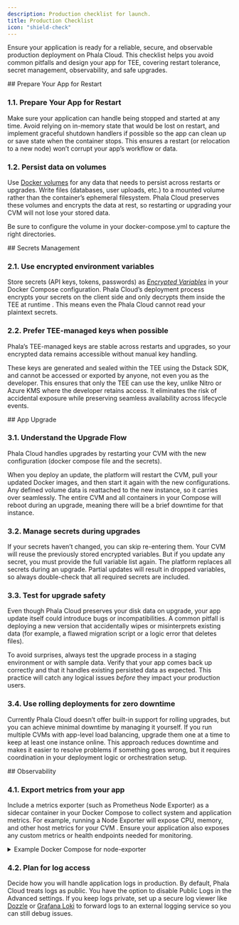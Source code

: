 ```yaml
---
description: Production checklist for launch.
title: Production Checklist
icon: "shield-check"
---
```



Ensure your application is ready for a reliable, secure, and observable production deployment on Phala Cloud. This checklist helps you avoid common pitfalls and design your app for TEE, covering restart tolerance, secret management, observability, and safe upgrades.

<Steps>
<Step>
## Prepare Your App for Restart

### 1.1. Prepare Your App for Restart

Make sure your application can handle being stopped and started at any time. Avoid relying on in-memory state that would be lost on restart, and implement graceful shutdown handlers if possible so the app can clean up or save state when the container stops. This ensures a restart (or relocation to a new node) won’t corrupt your app’s workflow or data.

### 1.2. Persist data on volumes

Use [Docker volumes](https://docs.docker.com/reference/compose-file/services/#volumes) for any data that needs to persist across restarts or upgrades. Write files (databases, user uploads, etc.) to a mounted volume rather than the container’s ephemeral filesystem. Phala Cloud preserves these volumes and encrypts the data at rest, so restarting or upgrading your CVM will not lose your stored data.

Be sure to configure the volume in your docker-compose.yml to capture the right directories.
</Step>

<Step>
## Secrets Management

### 2.1. Use encrypted environment variables

Store secrets (API keys, tokens, passwords) as [_Encrypted Variables_](/phala-cloud/phala-cloud-user-guides/create-cvm/set-secure-environment-variables) in your Docker Compose configuration. Phala Cloud’s deployment process encrypts your secrets on the client side and only decrypts them inside the TEE at runtime . This means even the Phala Cloud cannot read your plaintext secrets.

### 2.2. Prefer TEE-managed keys when possible

Phala’s TEE-managed keys are stable across restarts and upgrades, so your encrypted data remains accessible without manual key handling.

These keys are generated and sealed within the TEE using the Dstack SDK, and cannot be accessed or exported by anyone, not even you as the developer. This ensures that only the TEE can use the key, unlike Nitro or Azure KMS where the developer retains access. It eliminates the risk of accidental exposure while preserving seamless availability across lifecycle events.
</Step>

<Step>
## App Upgrade

### 3.1. Understand the Upgrade Flow

Phala Cloud handles upgrades by restarting your CVM with the new configuration (docker compose file and the secrets).

When you deploy an update, the platform will restart the CVM, pull your updated Docker images, and then start it again with the new configurations. Any defined volume data is reattached to the new instance, so it carries over seamlessly. The entire CVM and all containers in your Compose will reboot during an upgrade, meaning there will be a brief downtime for that instance.

### 3.2. Manage secrets during upgrades

If your secrets haven’t changed, you can skip re-entering them. Your CVM will reuse the previously stored encrypted variables. But if you update any secret, you must provide the full variable list again. The platform replaces all secrets during an upgrade. Partial updates will result in dropped variables, so always double-check that all required secrets are included.

### 3.3. Test for upgrade safety

Even though Phala Cloud preserves your disk data on upgrade, your app update itself could introduce bugs or incompatibilities. A common pitfall is deploying a new version that accidentally wipes or misinterprets existing data (for example, a flawed migration script or a logic error that deletes files).

To avoid surprises, always test the upgrade process in a staging environment or with sample data. Verify that your app comes back up correctly and that it handles existing persisted data as expected. This practice will catch any logical issues _before_ they impact your production users.

### 3.4. Use rolling deployments for zero downtime

Currently Phala Cloud doesn’t offer built-in support for rolling upgrades, but you can achieve minimal downtime by managing it yourself. If you run multiple CVMs with app-level load balancing, upgrade them one at a time to keep at least one instance online. This approach reduces downtime and makes it easier to resolve problems if something goes wrong, but it requires coordination in your deployment logic or orchestration setup.
</Step>

<Step>
## Observability

### 4.1. Export metrics from your app

Include a metrics exporter (such as Prometheus Node Exporter) as a sidecar container in your Docker Compose to collect system and application metrics. For example, running a Node Exporter will expose CPU, memory, and other host metrics for your CVM . Ensure your application also exposes any custom metrics or health endpoints needed for monitoring.

<details>

<summary>Example Docker Compose for node-exporter</summary>

```yaml
services:
  node_exporter:
    image: quay.io/prometheus/node-exporter:latest
    container_name: node_exporter
    command:
      - '--path.rootfs=/host'
    network_mode: host
    pid: host
    restart: unless-stopped
    volumes:
      - '/:/host:ro,rslave'
```

The config will expose the metrics under the endpoint `https://{appd-id}-9100.dstack-prod{n}.phala.network`  protected with TLS by default. You can then connect your Prometheus server to scrape the metrics.

You may also want to set up HTTP basic auth to limit the read access to yourself, as [described here.](https://stackoverflow.com/questions/74490690/node-exporter-basic-auth-docker-compose)

</details>

### 4.2. Plan for log access

Decide how you will handle application logs in production. By default, Phala Cloud treats logs as public. You have the option to disable Public Logs in the Advanced settings. If you keep logs private, set up a secure log viewer like [Dozzle](https://dozzle.dev/) or [Grafana Loki](https://grafana.com/oss/loki/) to forward logs to an external logging service so you can still debug issues.
</Step>
</Steps>
